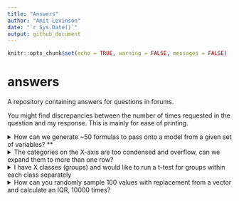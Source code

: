 ```yaml
---
title: "Answers"
author: "Amit Levinson"
date: "`r Sys.Date()`"
output: github_document
---
```


```r
knitr::opts_chunk$set(echo = TRUE, warning = FALSE, messages = FALSE)
```

# answers
A repository containing answers for questions in forums.  

You might find discrepancies between the number of times requested in the question and my response. This is mainly for ease of printing.


<details>
  <summary> 
  How can we generate ~50 formulas to pass onto a model from a given set of variables? ** 
  </summary>
```r
library(dplyr)
library(purrr)
library(broom)

mtcars_vars <- names(mtcars)

# Generate possible formulas
mtcars_formulas <- expand.grid(mtcars_vars,mtcars_vars,mtcars_vars) %>% 
  filter(Var1 != Var2, Var2 != Var3, Var1 != Var3) %>% 
  sample_n(10)

# Function to create formulas
f <- function (Var1, Var2, Var3) paste(Var1, paste(Var2, Var3, sep = " + "), sep = " ~ ")

formulas <- mtcars_formulas %>%
  pmap_chr(f)

head(formulas)

# Iterate across the formulas and tidy the output with formula as name
models <- map(formulas, ~ lm(., data = mtcars)) %>% 
  set_names(formulas) %>% 
  map_dfr(tidy, .id = ".x")

# Output
models
```
  
</details>



<details>
  <summary> 
  The categories on the X-axis are too condensed and overflow, can we expand them to more than one row? 
  </summary>
```r
library(ggplot2)

# Fake data
dat <- data.frame(
category = sample(c(stringr::sentences[1:3], stringr::words[1:4]), size = 100, replace = T)
)

# Option 1 - Category to y axis instead of splitting
p1 <- ggplot(dat) +
geom_bar(aes(y = category)) +
labs(title = "Put the category on the Y-axis")

# Option 2: Stringr::str_wrap
p2 <- ggplot(dat) +
geom_bar(aes(x = stringr::str_wrap(category, 15))) +
labs(title = "use stringr:str_wrap(variable, 15)")
```

</details>


<details>
  <summary> 
  I have X classes (groups) and would like to run a t-test for groups within each class separately
  </summary>
```r
library(ggplot2)
library(dplyr)
library(broom)

mtcars %>%
group_by(gear) %>%
summarize(t.test(mpg , cyl, data = cur_data()) %>% tidy())

# Using Purrr & unnest
library(purrr)
library(tidyr)

mtcars %>%
group_nest(gear) %>%
summarise(ttest = map(data, ~ (t.test(x = .$mpg , y = .$cyl, data = .x)))) %>%
mutate(ttest = map(ttest, tidy)) %>%
unnest(ttest)
```

</details>


<details>
  <summary> 
  How can you randomly sample 100 values with replacement from a vector and calculate an IQR, 10000 times?
  </summary>

```r
# Fake data
vec <- 1:100

# Option 1: Functional
calc_iqr <- function() {
    inner_vec <- sample(vec, size = 100, replace = T)
    IQR(inner_vec)
}

values_a <- replicate(100, expr = calc_iqr())

# Output ------------------------------------------------------------------
values_a

# Option 2: For loop
values_b <- vector(mode = "numeric", length = 100)

output <- for (i in 1:100) {
  inner_vec <- sample(vec, size = 100, replace = T)
  values_b[[i]] <- IQR(inner_vec)
}

# Output ------------------------------------------------------------------
values_b
```
</details>




